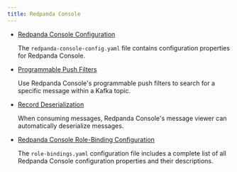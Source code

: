 ```yaml
---
title: Redpanda Console
---
```


<head>
    <meta name="title" content="Redpanda Console | Redpanda Docs"/>
    <meta name="description" content="Redpanda Console"/>
</head>

- [Redpanda Console Configuration](../console/config)

   The `redpanda-console-config.yaml` file contains configuration properties for Redpanda Console.

- [Programmable Push Filters](../console/programmable-push-filters)

   Use Redpanda Console's programmable push filters to search for a specific message within a Kafka topic. 

- [Record Deserialization](../console/record-deserialization)

   When consuming messages, Redpanda Console's message viewer can automatically deserialize messages.

- [Redpanda Console Role-Binding Configuration](../console/role-bindings)

   The `role-bindings.yaml` configuration file includes a complete list of all Redpanda Console configuration properties and their descriptions.
